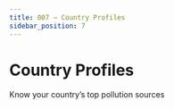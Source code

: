 ```yaml
---
title: 007 — Country Profiles
sidebar_position: 7
---
```


```{=mdx}
import MyEmbed from '/src/components/Embed'
```

# Country Profiles

Know your country's top pollution sources

<MyEmbed src="https://www.figma.com/embed?embed_host=share&url=https%3A%2F%2Fwww.figma.com%2Ffile%2Fx2OIzYHACJTr6xnzHkrdeQ%2FCountry-Profiles%3Fnode-id%3D0%253A1%26t%3DW82SgRzgzbAaHImo-1" text="Loading Country Profiles..." />